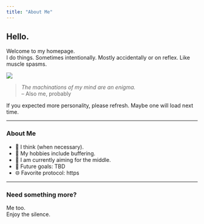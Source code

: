 ```yaml
---
title: "About Me"
---
```


## Hello.

Welcome to my homepage.  
I do things. Sometimes intentionally. Mostly accidentally or on reflex. Like muscle spasms.

![ ](static.gif)


> *The machinations of my mind are an enigma.*  
> – Also me, probably

If you expected more personality, please refresh. Maybe one will load next time.

---

### About Me

- 🧠 I think (when necessary).  
- 🧊 My hobbies include buffering.  
- 🎯 I am currently aiming for the middle.  
- 💼 Future goals: TBD  
- 🌐 Favorite protocol: https

---

### Need something more?

Me too.  
Enjoy the silence.


